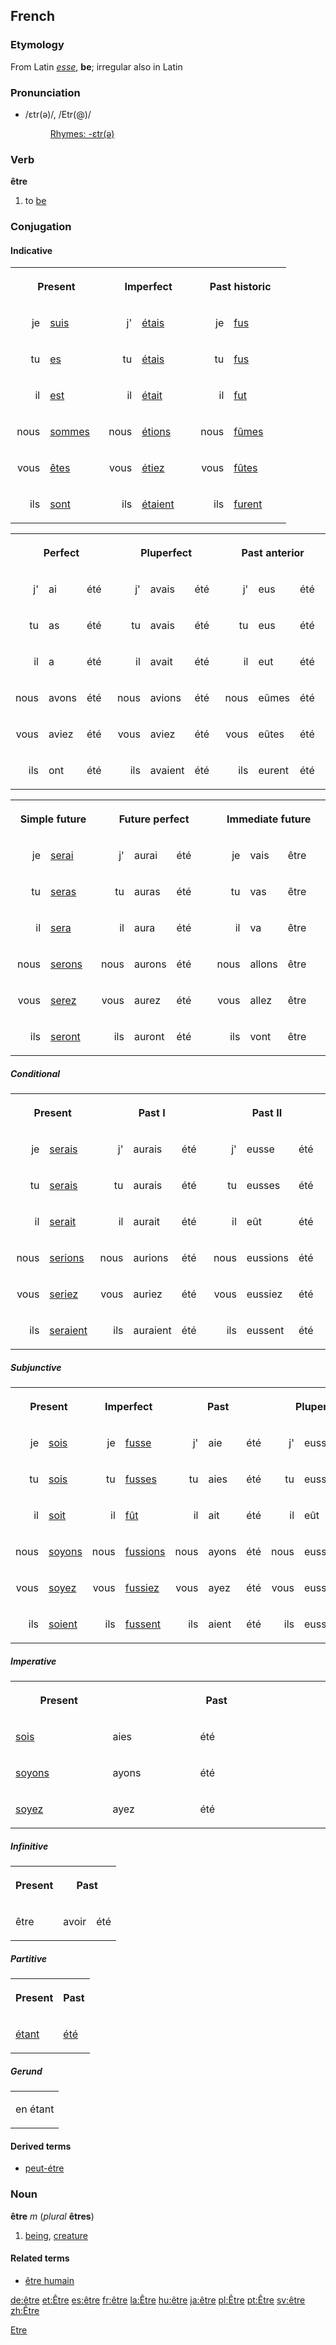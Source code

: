 ==French==
===Etymology===
From Latin ''[[esse]]'', '''be'''; irregular also in Latin
===Pronunciation===
*/ɛtr(ə)/, /Etr(@)/
*:[[Rhymes:French:-ɛtr(ə)|Rhymes: -ɛtr(ə)]]

===Verb===
'''être'''

# to [[be]]

===Conjugation===
====Indicative====
<table width="96%">
<tr>
<th colspan=2>Present</th>
<th colspan=2>Imperfect</th>
<th colspan=2>Past historic</th>
</tr>
<tr>
<td align="right" width="12%">je</td><td width="20%">[[suis]]</td>
<td align="right" width="12%">j'</td><td width="20%">[[étais]]</td>
<td align="right" width="12%">je</td><td width="20%">[[fus]]</td>
</tr>
<tr>
<td align="right">tu</td><td>[[es]]</td>
<td align="right">tu</td><td>[[étais]]</td>
<td align="right">tu</td><td>[[fus]]</td>
</tr>
<tr>
<td align="right">il</td><td>[[est]]</td>
<td align="right">il</td><td>[[était]]</td>
<td align="right">il</td><td>[[fut]]</td>
</tr>
<tr>
<td align="right">nous</td><td>[[sommes]]</td>
<td align="right">nous</td><td>[[étions]]</td>
<td align="right">nous</td><td>[[fûmes]]</td>
</tr>
<tr>
<td align="right">vous</td><td>[[êtes]]</td>
<td align="right">vous</td><td>[[étiez]]</td>
<td align="right">vous</td><td>[[fûtes]]</td>
</tr>
<tr>
<td align="right">ils</td><td>[[sont]]</td>
<td align="right">ils</td><td>[[étaient]]</td>
<td align="right">ils</td><td>[[furent]]</td>
</tr>
</table>

<table width="96%">
<tr>
<th colspan=3>Perfect</th>
<th colspan=3>Pluperfect</th>
<th colspan=3>Past anterior</th>
</tr>
<tr>
<td align="right" width="5%">j'</td><td width="7%">ai</td><td width="20%">été</td>
<td align="right" width="5%">j'</td><td width="7%">avais</td><td width="20%">été</td>
<td align="right" width="5%">j'</td><td width="7%">eus</td><td width="20%">été</td>
</tr>
<tr>
<td align="right">tu</td><td>as</td><td>été</td>
<td align="right">tu</td><td>avais</td><td>été</td>
<td align="right">tu</td><td>eus</td><td>été</td>
</tr>
<tr>
<td align="right">il</td><td>a</td><td>été</td>
<td align="right">il</td><td>avait</td><td>été</td>
<td align="right">il</td><td>eut</td><td>été</td>
</tr>
<tr>
<td align="right">nous</td><td>avons</td><td>été</td>
<td align="right">nous</td><td>avions</td><td>été</td>
<td align="right">nous</td><td>eûmes</td><td>été</td>
</tr>
<tr>
<td align="right">vous</td><td>aviez</td><td>été</td>
<td align="right">vous</td><td>aviez</td><td>été</td>
<td align="right">vous</td><td>eûtes</td><td>été</td>
</tr>
<tr>
<td align="right">ils</td><td>ont</td><td>été</td>
<td align="right">ils</td><td>avaient</td><td>été</td>
<td align="right">ils</td><td>eurent</td><td>été</td>
</tr>
</table>

<table width="96%">
<tr>
<th colspan=2>Simple future</th>
<th colspan=3>Future perfect</th>
<th colspan=3>Immediate future</th>
</tr>
<tr>
<td align="right" width="12%">je</td><td width="20%">[[serai]]</td>
<td align="right" width="5%">j'</td><td width="7%">aurai</td><td width="20%">été</td>
<td align="right" width="5%">je</td><td width="7%">vais</td><td width="20%">être</td>
</tr>
<tr>
<td align="right">tu</td><td>[[seras]]</td>
<td align="right">tu</td><td>auras</td><td>été</td>
<td align="right">tu</td><td>vas</td><td>être</td>
</tr>
<tr><td align="right">il</td><td>[[sera]]</td>
<td align="right">il</td><td>aura</td><td>été</td>
<td align="right">il</td><td>va</td><td>être</td>
</tr>
<tr>
<td align="right">nous</td><td>[[serons]]</td>
<td align="right">nous</td><td>aurons</td><td>été</td>
<td align="right">nous</td><td>allons</td><td>être</td>
</tr>
<tr>
<td align="right">vous</td><td>[[serez]]</td>
<td align="right">vous</td><td>aurez</td><td>été</td>
<td align="right">vous</td><td>allez</td><td>être</td>
</tr>
<tr>
<td align="right">ils</td><td>[[seront]]</td>
<td align="right">ils</td><td>auront</td><td>été</td>
<td align="right">ils</td><td>vont</td><td>être</td>
</tr>
</table>

=====Conditional=====
<table width="96%">
<tr>
<th colspan=2>Present</th>
<th colspan=3>Past I</th>
<th colspan=3>Past II</th>
</tr>
<tr>
<td align="right" width="12%">je</td><td width="20%">[[serais]]</td>
<td align="right" width="5%">j'</td><td width="7%">aurais</td><td width="20%">été</td>
<td align="right" width="5%">j'</td><td width="7%">eusse</td><td width="20%">été</td>
</tr>
<tr>
<td align="right">tu</td><td>[[serais]]</td>
<td align="right">tu</td><td>aurais</td><td>été</td>
<td align="right">tu</td><td>eusses</td><td>été</td>
</tr>
<tr>
<td align="right">il</td><td>[[serait]]</td>
<td align="right">il</td><td>aurait</td><td>été</td>
<td align="right">il</td><td>eût</td><td>été</td>
</tr>
<tr>
<td align="right">nous</td><td>[[serions]]</td>
<td align="right">nous</td><td>aurions</td><td>été</td>
<td align="right">nous</td><td>eussions</td><td>été</td>
</tr>
<tr>
<td align="right">vous</td><td>[[seriez]]</td>
<td align="right">vous</td><td>auriez</td><td>été</td>
<td align="right">vous</td><td>eussiez</td><td>été</td>
</tr>
<tr>
<td align="right">ils</td><td>[[seraient]]</td>
<td align="right">ils</td><td>auraient</td><td>été</td>
<td align="right">ils</td><td>eussent</td><td>été</td>
</tr>
</table>
=====Subjunctive=====
<table width="96%">
<tr>
<th colspan=2>Present</th><th colspan=2>Imperfect</th>
<th colspan=3>Past</th><th colspan=3>Pluperfect</th>
</tr>
<tr>
<td align="right" width="10%">je</td><td width="15%">[[sois]]</td>
<td align="right" width="10%">je</td><td width="15%">[[fusse]]</td>
<td align="right" width="4%">j'</td><td width="6%">aie</td><td width="15%">été</td>
<td align="right" width="5%">j'</td><td width="6%">eusse</td><td width="15%">été</td>
</tr>
<tr>
<td align="right">tu</td><td>[[sois]]</td>
<td align="right">tu</td><td>[[fusses]]</td>
<td align="right">tu</td><td>aies</td><td>été</td>
<td align="right">tu</td><td>eusses</td><td>été</td>
</tr>
<tr>
<td align="right">il</td><td>[[soit]]</td>
<td align="right">il</td><td>[[fût]]</td>
<td align="right">il</td><td>ait</td><td>été</td>
<td align="right">il</td><td>eût</td><td>été</td>
</tr>
<tr>
<td align="right">nous</td><td>[[soyons]]</td>
<td align="right">nous</td><td>[[fussions]]</td>
<td align="right">nous</td><td>ayons</td><td>été</td>
<td align="right">nous</td><td>eussions</td><td>été</td>
</tr>
<tr>
<td align="right">vous</td><td>[[soyez]]</td>
<td align="right">vous</td><td>[[fussiez]]</td>
<td align="right">vous</td><td>ayez</td><td>été</td>
<td align="right">vous</td><td>eussiez</td><td>été</td>
</tr>
<tr>
<td align="right">ils</td><td>[[soient]]</td>
<td align="right">ils</td><td>[[fussent]]</td>
<td align="right">ils</td><td>aient</td><td>été</td>
<td align="right">ils</td><td>eussent</td><td>été</td>
</tr>
</table>
=====Imperative=====
<table width="30%">
<tr><th>Present</th><th colspan=2>Past</th></tr>
<tr><td width="5%">[[sois]]</td><td width="5%">aies</td><td width="10%">été</td></tr>
<tr><td>[[soyons]]</td><td>ayons</td><td>été</td></tr>
<tr><td>[[soyez]]</td><td>ayez</td><td>été</td></tr>
</table>
=====Infinitive=====
<table>
<tr><th>Present</th><th colspan=2>Past</th></tr>
<tr><td>être</td><td>avoir</td><td>été</td></tr>
</table>
=====Partitive=====
<table>
<tr><th>Present</th><th>Past</th></tr>
<tr><td>[[étant]]</td><td>[[été]]</td></tr>
</table>
=====Gerund=====
<table>
<tr><td>en étant</td></tr>
</table>

====Derived terms====
*[[peut-étre]]

===Noun===
'''être''' ''m'' (''plural'' '''êtres''')

#[[being]], [[creature]]

====Related terms====
*[[être humain]]

[[Category:French verbs|Etre]]

[[de:être]]
[[et:Être]]
[[es:être]]
[[fr:être]]
[[la:Être]]
[[hu:être]]
[[ja:être]]
[[pl:Être]]
[[pt:Être]]
[[sv:être]]
[[zh:Être]]